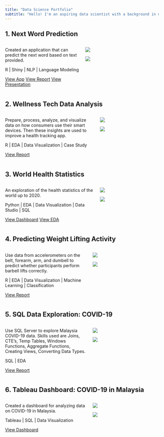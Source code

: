 ```yaml
---
title: "Data Science Portfolio"
subtitle: "Hello! I'm an aspiring data scientist with a background in medical science."
---
```


## 1. Next Word Prediction

::: columns
::: {.column width="50%"}
Created an application that can predict the next word based on text provided.

R \| Shiny \| NLP \| Language Modeling

[View App](https://zach2y.shinyapps.io/NextWord/){.btn .btn-outline-dark} [View Report](https://rpubs.com/zach2y/920788){.btn .btn-outline-dark} [View Presentation](https://rpubs.com/zach2y/921721){.btn .btn-outline-dark}
:::

::: {.column width="50%"}
::: {layout-ncol="2"}
![](nextword-1.png){fig-align="center"}

![](nextword-2.png){fig-align="center"}
:::
:::
:::

## 2. Wellness Tech Data Analysis

::: columns
::: {.column width="60%"}
Prepare, process, analyze, and visualize data on how consumers use their smart devices. Then these insights are used to improve a health tracking app.

R \| EDA \| Data Visualization \| Case Study

[View Report](https://www.kaggle.com/code/zacyon/case-study-bellabeat){.btn .btn-outline-dark}
:::

::: {.column width="40%"}
::: {layout-ncol="2"}
![](wellness-1.png){fig-align="center"}

![](wellness-2.png){fig-align="center"}
:::
:::
:::

## 3. World Health Statistics

::: columns
::: {.column width="60%"}
An exploration of the health statistics of the world up to 2020.

Python \| EDA \| Data Visualization \| Data Studio \| SQL

[View Dashboard](https://datastudio.google.com/reporting/856c775b-e7b9-48f2-bdc4-530c8843e551/page/6NSbC?s=hMP7dymt1Ik){.btn .btn-outline-dark} [View EDA](https://colab.research.google.com/drive/18gmR7BUo7_BJwhvHAoRuv4bx_Il2nfI9?usp=sharing){.btn .btn-outline-dark}
:::

::: {.column width="40%"}
::: {layout-ncol="2"}
![](whs-1.png){fig-align="center"}

![](whs-2.png){fig-align="center"}
:::
:::
:::

## 4. Predicting Weight Lifting Activity

::: columns
::: {.column width="55%"}
Use data from accelerometers on the belt, forearm, arm, and dumbell to predict whether participants perform barbell lifts correctly.

R \| EDA \| Data Visualization \| Machine Learning \| Classification

[View Report](https://zach2y.github.io/PracticalMachineLearning-Project/PracMacLea_CourseProject.html){.btn .btn-outline-dark}
:::

::: {.column width="45%"}
::: {layout-ncol="2"}
![](weight-1.png){fig-align="center"}

![](weight-2.png){fig-align="center"}
:::
:::
:::

## 5. SQL Data Exploration: COVID-19

::: columns
::: {.column width="55%"}
Use SQL Server to explore Malaysia COVID-19 data. Skills used are Joins, CTE's, Temp Tables, Windows Functions, Aggregate Functions, Creating Views, Converting Data Types.

SQL \| EDA

[View Report](https://github.com/zach2y/PortfolioProjects/blob/main/COVID-Data-Exploration/COVID-Data-Exploration.sql){.btn .btn-outline-dark}
:::

::: {.column width="45%"}
::: {layout-ncol="2"}
![](covid-1.jpg){fig-align="center"} <!--image source. https://www.fda.gov/files/Coronavirus_3D_illustration_by_CDC_1600x900.png -->

![](covid-2.jpg){fig-align="center"}
:::
:::
:::

## 6. Tableau Dashboard: COVID-19 in Malaysia

::: columns
::: {.column width="55%"}
Created a dashboard for analyzing data on COVID-19 in Malaysia.

Tableau \| SQL \| Data Visualization

[View Dashboard](https://public.tableau.com/app/profile/zachary.yong/viz/Covid-19inMalaysia_16667057911190/Dashboard1){.btn .btn-outline-dark}
:::

::: {.column width="45%"}
::: {layout-ncol="2"}
![](tableau-1.png){fig-align="center"}

![](tableau-2.jpg){fig-align="center"}
:::
:::
:::
